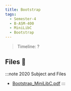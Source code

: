 ```yaml
---
title: Bootstrap
tags:
  - Semester-4
  - B-ASM-400
  - MiniLibC
  - Bootstrap
---
```

> Timeline: ?


## Files 📂

:::note 2020 Subject and Files
- [Bootstrap_MiniLibC.pdf](https://github.com/Studio-17/Epitech-Subjects/raw/main/Semester-4/B-ASM-400/MiniLibC/Bootstrap/Bootstrap_MiniLibC.pdf)
:::

